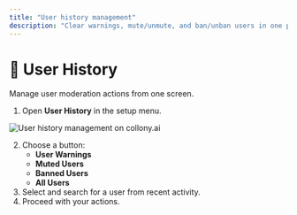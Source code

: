 ```yaml
---
title: "User history management"
description: "Clear warnings, mute/unmute, and ban/unban users in one place."
---
```


# 👥 User History

Manage user moderation actions from one screen.

1. Open **User History** in the setup menu.

![User history management on collony.ai](/public/Screenshot2025-09-22at08.54.57.png)

2. Choose a button:
   - **User Warnings**
   - **Muted Users**
   - **Banned Users**
   - **All Users**
3. Select and search for a user from recent activity.
4. Proceed with your actions.
